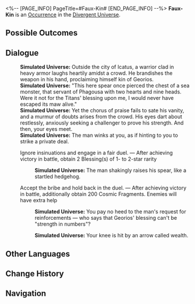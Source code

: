 <%-- [PAGE_INFO]
PageTitle=#Faux-Kin#
[END_PAGE_INFO] --%>
{{Stub}}
{{Simulated Universe Event Infobox
|id            = 25101
|title         = 
|image         = Occurrence Dolos.png
|domains_su    = 
|domains_swarm = 
|domains_gng   = 
|domains_du    = Unknown
|domains_und   = 
|requirements  = 
|prev          = 
|next          = 
|characters    = 
|factions      = 
|order         = 
|order_du      = 134
}}
'''Faux-Kin''' is an [[Divergent Universe/Occurrence|Occurrence]] in the [[Divergent Universe]].

==Possible Outcomes==
{{Possible Outcomes
|choice_1 = Nuh-uh, needs more money.
|result_1 = After achieving victory in battle, additionally obtain 1 Equation(s) of 1- to 2-star rarity. Enemies will have super-strong help
|path_1   = Night

|choice_2 = Ignore insinuations and engage in a fair duel.
|result_2 = After achieving victory in battle, obtain 2 Blessing(s) of 1- to 2-star rarity

|choice_3 = Accept the bribe and hold back in the duel.
|result_3 = After achieving victory in battle, additionally obtain 200 Cosmic Fragments. Enemies will have extra help
}}
<!--
==Gameplay Notes==
* 
-->
==Dialogue==
{{Dialogue Start}}
:'''Simulated Universe:''' Outside the city of Icatus, a warrior clad in heavy armor laughs heartily amidst a crowd. He brandishes the weapon in his hand, proclaiming himself kin of Georios.
:'''Simulated Universe:''' "This here spear once pierced the chest of a sea monster, that servant of Phagousa with two hearts and nine heads. Were it not for the Titans' blessing upon me, I would never have escaped its maw alive."
:'''Simulated Universe:''' Yet the chorus of praise fails to sate his vanity, and a murmur of doubts arises from the crowd. His eyes dart about restlessly, anxiously seeking a challenger to prove his strength. And then, your eyes meet.
:'''Simulated Universe:''' The man winks at you, as if hinting to you to strike a private deal.
:{{DIcon|Star}} Ignore insinuations and engage in a fair duel. &mdash; After achieving victory in battle, obtain 2 Blessing(s) of 1- to 2-star rarity
::'''Simulated Universe:''' The man shakingly raises his spear, like a startled hedgehog.
:{{DIcon|Star}} Accept the bribe and hold back in the duel. &mdash; After achieving victory in battle, additionally obtain 200 Cosmic Fragments. Enemies will have extra help
::'''Simulated Universe:''' You pay no heed to the man's request for reinforcements &mdash; who says that Georios' blessing can't be "strength in numbers"?
:{{SU Special Dialogue|Night|Nuh-uh, needs more money.|After achieving victory in battle, additionally obtain 1 Equation(s) of 1- to 2-star rarity. Enemies will have super-strong help}}
::'''Simulated Universe:''' Your knee is hit by an arrow called wealth.
{{Dialogue End}}

==Other Languages==
{{Other Languages
|en   = Faux-Kin
|zhs  = 冒牌眷属
|zht  = 冒牌眷屬
|ja   = {{Rubi|偽|いつわ}}りの{{Rubi|眷属|けんぞく}}
|ko   = 가짜 권속
|es   = Deudo impostor
|fr   = Faux-semblants
|ru   = Фальшивый отпрыск
|th   = บริวารตัวปลอม
|vi   = Thân Quyến Giả Mạo
|de   = Falsches Titanenwesen
|id   = Kerabat Titan Palsu
|pt   = Familiar Impostor
}}

==Change History==
{{Change History|3.1}}

==Navigation==
{{Occurrence Navbox}}